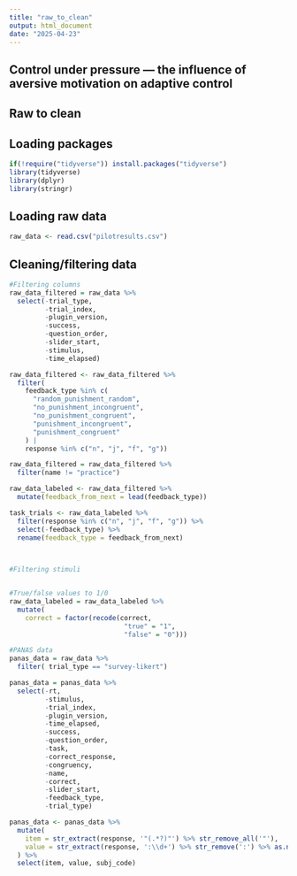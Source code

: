 ```yaml
---
title: "raw_to_clean"
output: html_document
date: "2025-04-23"
---
```


## Control under pressure — the influence of aversive motivation on adaptive control

## Raw to clean

## Loading packages

```r
if(!require("tidyverse")) install.packages("tidyverse")
library(tidyverse)
library(dplyr)
library(stringr)
```

## Loading raw data

```r
raw_data <- read.csv("pilotresults.csv")
```

## Cleaning/filtering data

```r
#Filtering columns
raw_data_filtered = raw_data %>% 
  select(-trial_type,
         -trial_index,
         -plugin_version,
         -success,
         -question_order,
         -slider_start,
         -stimulus,
         -time_elapsed)

raw_data_filtered <- raw_data_filtered %>%
  filter(
    feedback_type %in% c(
      "random_punishment_random",
      "no_punishment_incongruent",
      "no_punishment_congruent",
      "punishment_incongruent",
      "punishment_congruent"
    ) |
    response %in% c("n", "j", "f", "g"))

raw_data_filtered = raw_data_filtered %>% 
  filter(name != "practice")

raw_data_labeled <- raw_data_filtered %>%
  mutate(feedback_from_next = lead(feedback_type))

task_trials <- raw_data_labeled %>%
  filter(response %in% c("n", "j", "f", "g")) %>%
  select(-feedback_type) %>%
  rename(feedback_type = feedback_from_next) 

    
```


```r

#Filtering stimuli


#True/false values to 1/0
raw_data_labeled = raw_data_labeled %>%
  mutate(
    correct = factor(recode(correct,
                             "true" = "1",
                             "false" = "0")))

```

```r

#PANAS data
panas_data = raw_data %>% 
  filter( trial_type == "survey-likert")

panas_data = panas_data %>%
  select(-rt,
         -stimulus,
         -trial_index,
         -plugin_version,
         -time_elapsed,
         -success,
         -question_order,
         -task,
         -correct_response,
         -congruency,
         -name,
         -correct,
         -slider_start,
         -feedback_type,
         -trial_type)

panas_data <- panas_data %>%
  mutate(
    item = str_extract(response, '"(.*?)"') %>% str_remove_all('"'),
    value = str_extract(response, ':\\d+') %>% str_remove(':') %>% as.numeric()
  ) %>%
  select(item, value, subj_code)
```

